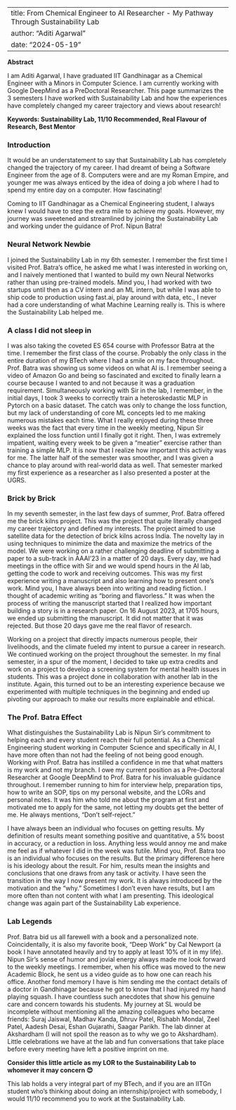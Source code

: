
---
title: From Chemical Engineer to AI Researcher - My Pathway Through Sustainability Lab
author: "Aditi Agarwal"
date: "2024-05-19"
---

**Abstract**

I am Aditi Agarwal, I have graduated IIT Gandhinagar as a Chemical Engineer with a Minors in Computer Science. I am currently working with Google DeepMind as a PreDoctoral Researcher. This page summarizes the 3 semesters I have worked with Sustainability Lab and how the experiences have completely changed my career trajectory and views about research!

**Keywords: Sustainability Lab, 11/10 Recommended, Real Flavour of Research, Best Mentor**

### Introduction

It would be an understatement to say that Sustainability Lab has completely changed the trajectory of my career. I had dreamt of being a Software Engineer from the age of 8. Computers were and are my Roman Empire, and younger me was always enticed by the idea of doing a job where I had to spend my entire day on a computer. How fascinating!

Coming to IIT Gandhinagar as a Chemical Engineering student, I always knew I would have to step the extra mile to achieve my goals. However, my journey was sweetened and streamlined by joining the Sustainability Lab and working under the guidance of Prof. Nipun Batra!

### Neural Network Newbie

I joined the Sustainability Lab in my 6th semester. I remember the first time I visited Prof. Batra’s office, he asked me what I was interested in working on, and I naively mentioned that I wanted to build my own Neural Networks rather than using pre-trained models. Mind you, I had worked with two startups until then as a CV intern and an ML intern, but while I was able to ship code to production using fast.ai, play around with data, etc., I never had a core understanding of what Machine Learning really is. This is where the Sustainability Lab helped me.

### A class I did not sleep in

I was also taking the coveted ES 654 course with Professor Batra at the time. I remember the first class of the course. Probably the only class in the entire duration of my BTech where I had a smile on my face throughout. Prof. Batra was showing us some videos on what AI is. I remember seeing a video of Amazon Go and being so fascinated and excited to finally learn a course because I wanted to and not because it was a graduation requirement. Simultaneously working with Sir in the lab, I remember, in the initial days, I took 3 weeks to correctly train a heteroskedastic MLP in Pytorch on a basic dataset. The catch was only to change the loss function, but my lack of understanding of core ML concepts led to me making numerous mistakes each time. What I really enjoyed during these three weeks was the fact that every time in the weekly meeting, Nipun Sir explained the loss function until I finally got it right. Then, I was extremely impatient, waiting every week to be given a “meatier” exercise rather than training a simple MLP. It is now that I realize how important this activity was for me. The latter half of the semester was smoother, and I was given a chance to play around with real-world data as well. That semester marked my first experience as a researcher as I also presented a poster at the UGRS.

### Brick by Brick

In my seventh semester, in the last few days of summer, Prof. Batra offered me the brick kilns project. This was the project that quite literally changed my career trajectory and defined my interests. The project aimed to use satellite data for the detection of brick kilns across India. The novelty lay in using techniques to minimize the data and maximize the metrics of the model. We were working on a rather challenging deadline of submitting a paper to a sub-track in AAAI’23 in a matter of 20 days. Every day, we had meetings in the office with Sir and we would spend hours in the AI lab, getting the code to work and receiving outcomes. This was my first experience writing a manuscript and also learning how to present one’s work. Mind you, I have always been into writing and reading fiction. I thought of academic writing as “boring and flavorless.” It was when the process of writing the manuscript started that I realized how important building a story is in a research paper. On 16 August 2023, at 1705 hours, we ended up submitting the manuscript. It did not matter that it was rejected. But those 20 days gave me the real flavor of research.

Working on a project that directly impacts numerous people, their livelihoods, and the climate fueled my intent to pursue a career in research. We continued working on the project throughout the semester. In my final semester, in a spur of the moment, I decided to take up extra credits and work on a project to develop a screening system for mental health issues in students. This was a project done in collaboration with another lab in the institute. Again, this turned out to be an interesting experience because we experimented with multiple techniques in the beginning and ended up pivoting our approach to make our results more explainable and ethical.

### The Prof. Batra Effect

What distinguishes the Sustainability Lab is Nipun Sir’s commitment to helping each and every student reach their full potential. As a Chemical Engineering student working in Computer Science and specifically in AI, I have more often than not had the feeling of not being good enough. Working with Prof. Batra has instilled a confidence in me that what matters is my work and not my branch. I owe my current position as a Pre-Doctoral Researcher at Google DeepMind to Prof. Batra for his invaluable guidance throughout. I remember running to him for interview help, preparation tips, how to write an SOP, tips on my personal website, and the LORs and personal notes. It was him who told me about the program at first and motivated me to apply for the same, not letting my doubts get the better of me. He always mentions, “Don’t self-reject.”

I have always been an individual who focuses on getting results. My definition of results meant something positive and quantitative, a 5% boost in accuracy, or a reduction in loss. Anything less would annoy me and make me feel as if whatever I did in the week was futile. Mind you, Prof. Batra too is an individual who focuses on the results. But the primary difference here is his ideology about the result. For him, results mean the insights and conclusions that one draws from any task or activity. I have seen the transition in the way I now present my work. It is always introduced by the motivation and the “why.” Sometimes I don’t even have results, but I am more often than not content with what I am presenting. This ideological change was again part of the Sustainability Lab experience.

### Lab Legends

Prof. Batra bid us all farewell with a book and a personalized note. Coincidentally, it is also my favorite book, “Deep Work” by Cal Newport (a book I have annotated heavily and try to apply at least 10% of it in my life). Nipun Sir’s sense of humor and jovial energy always made me look forward to the weekly meetings. I remember, when his office was moved to the new Academic Block, he sent us a video guide as to how one can reach his office. Another fond memory I have is him sending me the contact details of a doctor in Gandhinagar because he got to know that I had injured my hand playing squash. I have countless such anecdotes that show his genuine care and concern towards his students. My journey at SL would be incomplete without mentioning all the amazing colleagues who became friends: Suraj Jaiswal, Madhav Kanda, Dhruv Patel, Rishabh Mondal, Zeel Patel, Aadesh Desai, Eshan Gujarathi, Saagar Parikh. The lab dinner at Akshardham (I will not spoil the reason as to why we go to Akshardham). Little celebrations we have at the lab and fun conversations that take place before every meeting have left a positive imprint on me.

**Consider this little article as my LOR to the Sustainability Lab to whomever it may concern 😊** 

This lab holds a very integral part of my BTech, and if you are an IITGn student who’s thinking about doing an internship/project with somebody, I would 11/10 recommend you to work at the Sustainability Lab.